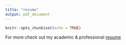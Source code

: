 ```yaml
---
title: "resume"
output: pdf_document
---
```


```r
knitr::opts_chunk$set(echo = TRUE)
```



For more check out my academic &amp; professional <a href="resume.pdf" target="_blank">resume</a>
   
